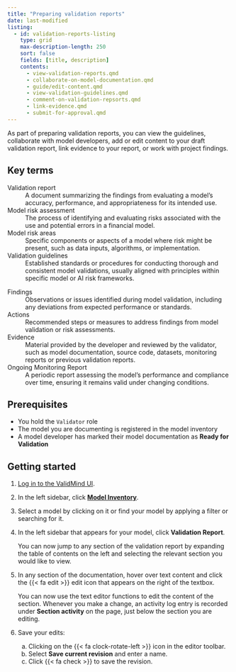 ```yaml
---
title: "Preparing validation reports"
date: last-modified
listing:
  - id: validation-reports-listing
    type: grid
    max-description-length: 250
    sort: false
    fields: [title, description]
    contents:
      - view-validation-reports.qmd
      - collaborate-on-model-documentation.qmd
      - guide/edit-content.qmd
      - view-validation-guidelines.qmd
      - comment-on-validation-repsorts.qmd
      - link-evidence.qmd
      - submit-for-approval.qmd
---
```


As part of preparing validation reports, you can view the guidelines, collaborate with model developers, add or edit content to your draft validation report, link evidence to your report, or work with project findings.

## Key terms

::: {.grid}
::: {.g-col-6}
Validation report
: A document summarizing the findings from evaluating a model's accuracy, performance, and appropriateness for its intended use.

Model risk assessment
: The process of identifying and evaluating risks associated with the use and potential errors in a financial model.

Model risk areas
: Specific components or aspects of a model where risk might be present, such as data inputs, algorithms, or implementation.

Validation guidelines
: Established standards or procedures for conducting thorough and consistent model validations, usually aligned with principles within specific model or AI risk frameworks.
:::

::: {.g-col-6}
Findings
: Observations or issues identified during model validation, including any deviations from expected performance or standards.

Actions
: Recommended steps or measures to address findings from model validation or risk assessments.

Evidence
: Material provided by the developer and reviewed by the validator, such as model documentation, source code, datasets, monitoring reports or previous validation reports.

Ongoing Monitoring Report
: A periodic report assessing the model's performance and compliance over time, ensuring it remains valid under changing conditions.
:::

:::

## Prerequisites

- You hold the `Validator` role 
- The model you are documenting is registered in the model inventory
- A model developer has marked their model documentation as **Ready for Validation**

## Getting started

1. [Log in to the ValidMind UI]({{< var vm_ui >}}).

2. In the left sidebar, click [**Model Inventory**](https://app.prod.validmind.ai/model-inventory).

3. Select a model by clicking on it or find your model by applying a filter or searching for it.

4. In the left sidebar that appears for your model, click **Validation Report**.

   You can now jump to any section of the validation report by expanding the table of contents on the left and selecting the relevant section you would like to view.

5. In any section of the documentation, hover over text content and click the {{< fa edit >}} edit icon that appears on the right of the textbox. 

     You can now use the text editor functions to edit the content of the section. Whenever you make a change, an activity log entry is recorded under **Section activity** on the page, just below the section you are editing. 

6. Save your edits:

   a. Clicking on the {{< fa clock-rotate-left >}} icon in the editor toolbar.
   b. Select **Save current revision** and enter a name.
   c. Click {{< fa check >}} to save the revision.

<!---
## Troubleshooting

[Include any common issues or errors that may arise during the task and how to resolve them.]
--->

:::{#validation-reports-listing}
:::

